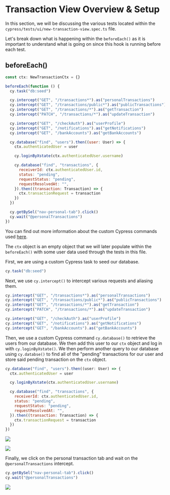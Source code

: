 # Transaction View Overview & Setup

In this section, we will be discussing the various tests located within the `cypress/tests/ui/new-transaction-view.spec.ts` file.

Let's break down what is happening within the `beforeEach()` as it is important to understand what is going on since this hook is running before each test.

## beforeEach()

```js
const ctx: NewTransactionCtx = {}

beforeEach(function () {
  cy.task("db:seed")

  cy.intercept("GET", "/transactions*").as("personalTransactions")
  cy.intercept("GET", "/transactions/public*").as("publicTransactions")
  cy.intercept("GET", "/transactions/*").as("getTransaction")
  cy.intercept("PATCH", "/transactions/*").as("updateTransaction")

  cy.intercept("GET", "/checkAuth").as("userProfile")
  cy.intercept("GET", "/notifications").as("getNotifications")
  cy.intercept("GET", "/bankAccounts").as("getBankAccounts")

  cy.database("find", "users").then((user: User) => {
    ctx.authenticatedUser = user

    cy.loginByXstate(ctx.authenticatedUser.username)

    cy.database("find", "transactions", {
      receiverId: ctx.authenticatedUser.id,
      status: "pending",
      requestStatus: "pending",
      requestResolvedAt: "",
    }).then((transaction: Transaction) => {
      ctx.transactionRequest = transaction
    })
  })

  cy.getBySel("nav-personal-tab").click()
  cy.wait("@personalTransactions")
})
```

You can find out more information about the custom Cypress commands used [here](/real-world-examples/custom-cypress-commands).

The `ctx` object is an empty object that we will later populate within the `beforeEach()` with some user data used through the tests in this file.

First, we are using a custom Cypress task to seed our database.

```js
cy.task("db:seed")
```

Next, we use `cy.intercept()` to intercept various requests and aliasing them.

```js
cy.intercept("GET", "/transactions*").as("personalTransactions")
cy.intercept("GET", "/transactions/public*").as("publicTransactions")
cy.intercept("GET", "/transactions/*").as("getTransaction")
cy.intercept("PATCH", "/transactions/*").as("updateTransaction")

cy.intercept("GET", "/checkAuth").as("userProfile")
cy.intercept("GET", "/notifications").as("getNotifications")
cy.intercept("GET", "/bankAccounts").as("getBankAccounts")
```

Then, we use a custom Cypress command `cy.database()` to retrieve the users from our database. We then add this user to our `ctx` object and log in with `cy.loginByXstate()`.
We then perform another query to our database using `cy.databse()` to find all of the "pending" transactions for our user and store said pending transaction on the `ctx` object.

```js
cy.database("find", "users").then((user: User) => {
  ctx.authenticatedUser = user

  cy.loginByXstate(ctx.authenticatedUser.username)

  cy.database("find", "transactions", {
    receiverId: ctx.authenticatedUser.id,
    status: "pending",
    requestStatus: "pending",
    requestResolvedAt: "",
  }).then((transaction: Transaction) => {
    ctx.transactionRequest = transaction
  })
})
```

![](/images/real-world-examples/transaction-view/transaction-view-overview-and-setup/Screen_Shot_2021-09-16_at_9.18.09_AM.png)

![](/images/real-world-examples/transaction-view/transaction-view-overview-and-setup/Screen_Shot_2021-09-16_at_9.18.44_AM.png)

Finally, we click on the personal transaction tab and wait on the `@personalTransactions` intercept.

```js
cy.getBySel("nav-personal-tab").click()
cy.wait("@personalTransactions")
```

![](/images/real-world-examples/transaction-view/transaction-view-overview-and-setup/Screen_Shot_2021-09-16_at_9.19.05_AM.png)
